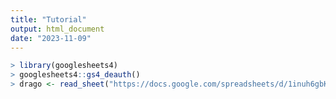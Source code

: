 ```yaml
---
title: "Tutorial"
output: html_document
date: "2023-11-09"
---
```


```r
> library(googlesheets4)
> googlesheets4::gs4_deauth()
> drago <- read_sheet("https://docs.google.com/spreadsheets/d/1inuh6gbKDD46Sw8_bcE0soiMLsuV6llp24-dDbYZMhg/edit?usp=sharing")

```